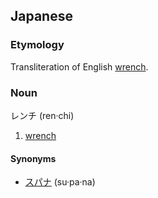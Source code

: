 ==Japanese==
===Etymology===
Transliteration of English [[wrench]].

===Noun===
レンチ (ren&middot;chi)

# [[wrench]]

====Synonyms====
*[[スパナ]] (su&middot;pa&middot;na)
